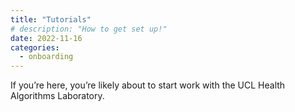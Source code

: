 ```yaml
---
title: "Tutorials"
# description: "How to get set up!"
date: 2022-11-16
categories:
  - onboarding
---
```


If you're here, you're likely about to start work with the UCL Health Algorithms Laboratory. 

